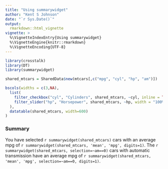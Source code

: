 ```yaml
---
title: "Using summarywidget"
author: "Kent S Johnson"
date: "`r Sys.Date()`"
output: 
  rmarkdown::html_vignette
vignette: >
  %\VignetteIndexEntry{Using summarywidget}
  %\VignetteEngine{knitr::rmarkdown}
  %\VignetteEncoding{UTF-8}
---
```


```r
library(crosstalk)
library(DT)
library(summarywidget)

shared_mtcars = SharedData$new(mtcars[,c("mpg", "cyl", "hp", "am")])

bscols(widths = c(3,NA),
  list(
    filter_checkbox("cyl", "Cylinders", shared_mtcars, ~cyl, inline = TRUE),
    filter_slider("hp", "Horsepower", shared_mtcars, ~hp, width = "100%")
  ),
  datatable(shared_mtcars, width=600)
)
```

### Summary

You have selected `r summarywidget(shared_mtcars)` cars with an average mpg of
`r summarywidget(shared_mtcars, 'mean', 'mpg', digits=1)`. The `r summarywidget(shared_mtcars, selection=~am==0)` cars with automatic transmission
have an average mpg of 
`r summarywidget(shared_mtcars, 'mean', 'mpg', selection=~am==0, digits=1)`.
